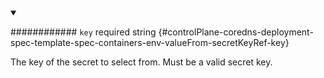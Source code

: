 
<details className="config-field" data-expandable="false" open>
<summary>

############ `key` <span className="config-field-required" data-required="false">required</span> <span className="config-field-type">string</span> <span className="config-field-default"></span> <span className="config-field-enum"></span> {#controlPlane-coredns-deployment-spec-template-spec-containers-env-valueFrom-secretKeyRef-key}

The key of the secret to select from.  Must be a valid secret key.

</summary>



</details>
